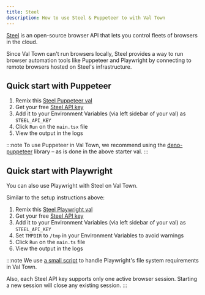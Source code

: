 ```yaml
---
title: Steel
description: How to use Steel & Puppeteer to with Val Town
---
```



[Steel](https://steel.dev/) is an open-source browser API that lets you control fleets of browsers in the cloud. 

Since Val Town can't run browsers locally, Steel provides a way to run browser automation tools like Puppeteer and Playwright by connecting to remote browsers hosted on Steel's infrastructure.

## Quick start with Puppeteer

1. Remix this [Steel Puppeteer val](https://www.val.town/v/stevekrouse/steel_puppeteer_starter)
2. Get your free [Steel API key](https://app.steel.dev/settings/api-keys)
3. Add it to your Environment Variables (via left sidebar of your val) as `STEEL_API_KEY`
4. Click `Run` on the `main.tsx` file
5. View the output in the logs

:::note
To use Puppeteer in Val Town, we recommend using the
[deno-puppeteer](https://deno.land/x/puppeteer@16.2.0) library – as is done in the above starter val.
:::

## Quick start with Playwright

You can also use Playwright with Steel on Val Town.

Similar to the setup instructions above:
1. Remix this [Steel Playwright val](https://www.val.town/x/wolf/PlaywrightDemo)
2. Get your free [Steel API key](https://app.steel.dev/settings/api-keys)
3. Add it to your Environment Variables (via left sidebar of your val) as `STEEL_API_KEY`
4. Set `TMPDIR` to `/tmp` in your Environment Variables to avoid warnings
5. Click `Run` on the `main.ts` file
6. View the output in the logs

:::note
We use [a small script](https://www.val.town/x/wolf/StubFS/branch/main/code/stubFs.ts) to handle Playwright's file system requirements in Val Town.

Also, each Steel API key supports only one active browser session. Starting a new session will close any existing session.
:::
